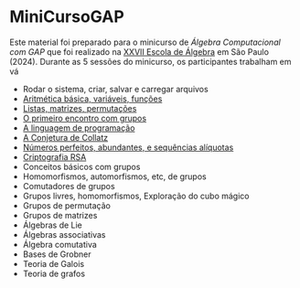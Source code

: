 # MiniCursoGAP

Este material foi preparado para o minicurso de *Álgebra Computacional com GAP* que foi realizado na [XXVII Escola de Álgebra](https://algebra2024.ime.usp.br/index.php) em São Paulo (2024). Durante as 5 sessões do minicurso, os participantes trabalham em vá

- Rodar o sistema, criar, salvar e carregar arquivos
- [Aritmética básica, variáveis, funções](arith.qmd)
- [Listas, matrizes, permutações](list_mat_perm.qmd)
- [O primeiro encontro com grupos](estrut.qmd)
- [A linguagem de programação](ling.qmd)
- [A Conjetura de Collatz](collatz.qmd)
- [Números perfeitos, abundantes, e sequências alíquotas](aliquot.qmd)
- [Criptografia RSA](rsa.qmd)
- Conceitos básicos com grupos
- Homomorfismos, automorfismos, etc, de grupos
- Comutadores de grupos
- Grupos livres, homomorfismos, Exploração do cubo mágico
- Grupos de permutação
- Grupos de matrizes
- Álgebras de Lie
- Álgebras associativas
- Álgebra comutativa
- Bases de Grobner
- Teoria de Galois
- Teoria de grafos
  
